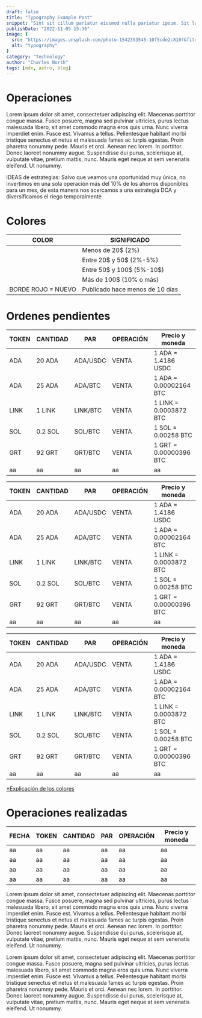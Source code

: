 ```yaml
---
draft: false
title: "Typography Example Post"
snippet: "Sint sit cillum pariatur eiusmod nulla pariatur ipsum. Sit laborum anim qui mollit tempor pariatur nisi minim dolor. Aliquip et adipisicing sit sit fugiat"
publishDate: "2022-11-05 15:36"
image: {
  src: "https://images.unsplash.com/photo-1542393545-10f5cde2c810?&fit=crop&w=430&h=240",
  alt: "typography"
}
category: "Technology"
author: "Charles North"
tags: [mdx, astro, blog]
---
```



<h1 class= "text-5xl font-bold text-center tracking-wide">Operaciones</h1>

<div
 class="mx-auto prose prose-lg mt-6 max-w-3xl prose-h3:underline prose-p:text-justify">

Lorem ipsum dolor sit amet, consectetuer adipiscing elit. Maecenas porttitor congue massa. Fusce posuere, magna sed pulvinar ultricies, purus lectus malesuada libero, sit amet commodo magna eros quis urna.
Nunc viverra imperdiet enim. Fusce est. Vivamus a tellus.
Pellentesque habitant morbi tristique senectus et netus et malesuada fames ac turpis egestas. Proin pharetra nonummy pede. Mauris et orci.
Aenean nec lorem. In porttitor. Donec laoreet nonummy augue.
Suspendisse dui purus, scelerisque at, vulputate vitae, pretium mattis, nunc. Mauris eget neque at sem venenatis eleifend. Ut nonummy.

IDEAS de estrategias: Salvo que veamos una oportunidad muy única, no invertimos en una sola operación más del 10% de los ahorros disponibles
para un mes, de esta manera nos acercamos a una estrategia DCA y diversificamos el riego temporalmente

<h1 class= "text-3xl font-bold text-center tracking-wide">Colores</h1><a name="1"></a>

<div class="overflow-x-auto max-w-full">
  <table class="min-w-full border-collapse border border-zinc-950 border-2 divide-x-2 divide-y-2 divide-zinc-950">
    <thead class="bg-gray-100">
      <tr>
        <th class="border border-gray-500 px-20 py-2 text-center text-bold">COLOR</th>
        <th class="border border-gray-500 px-2 py-2 text-center text-bold">SIGNIFICADO</th>
      </tr>
    </thead>
    <tbody>
      <tr>
        <td class="border border-gray-500 px-4 py-2 bg-lime-200"></td>
        <td class="border border-gray-500 px-4 py-2 text-center">Menos de 20$ (2%)</td>
      </tr>
      <tr>
        <td class="border border-gray-500 px-4 py-2 bg-cyan-100"></td>
        <td class="border border-gray-500 px-4 py-2 text-center">Entre 20$ y 50$ (2%-5%)</td>
      </tr>
      <tr>
        <td class="border border-gray-500 px-4 py-2 bg-purple-200"></td>
        <td class="border border-gray-500 px-4 py-2 text-center">Entre 50$ y 100$ (5%-10$)</td>
      </tr>
      <tr>
        <td class="border border-gray-500 px-4 py-2 bg-orange-200"></td>
        <td class="border border-gray-500 px-4 py-2 text-center">Más de 100$ (10% o más)</td>
      </tr>
      <tr>
        <td class="border-2 border-red-400 px-4 py-2 text-red-400 text-center align-middle">BORDE ROJO = NUEVO</td>
        <td class="border border-gray-500 px-4 py-2 text-center">Publicado hace menos de 10 días</td>
      </tr>
    </tbody>
  </table>
</div>


<h1 class= "text-3xl font-bold text-center tracking-wide">Ordenes pendientes</h1>

<div class="overflow-x-auto max-w-full">
  <table class="min-w-full border-collapse border border-zinc-950 border-2 divide-x-2 divide-y-2 divide-zinc-950">
    <thead class="bg-gray-100">
      <tr>
        <th class="border border-gray-500 px-4 py-2 text-center text-bold">TOKEN</th>
        <th class="border border-gray-500 px-4 py-2 text-center text-bold">CANTIDAD</th>
        <th class="border border-gray-500 px-4 py-2 text-center text-bold">PAR</th>
        <th class="border border-gray-500 px-4 py-2 text-center text-bold">OPERACIÓN</th>
        <th class="border border-gray-500 px-4 py-2 text-center text-bold">Precio y moneda</th>
      </tr>
    </thead>
    <tbody>
      <tr>
        <td class="border-2 border-red-400 px-4 py-2 text-center bg-cyan-100">ADA</td>
        <td class="border border-gray-500 px-4 py-2 text-center">20 ADA</td>
        <td class="border border-gray-500 px-4 py-2 text-center">ADA/USDC</td>
        <td class="border border-gray-500 px-4 py-2 text-center text-red-500">VENTA</td>
        <td class="border border-gray-500 px-4 py-2">1 ADA = 1.4186 USDC</td>
      </tr>
      <tr>
        <td class="border-2 border-red-400 px-4 py-2 text-center bg-purple-200">ADA</td>
        <td class="border border-gray-500 px-4 py-2 text-center">25 ADA</td>
        <td class="border border-gray-500 px-4 py-2 text-center">ADA/BTC</td>
        <td class="border border-gray-500 px-4 py-2 text-center text-red-500">VENTA</td>
        <td class="border border-gray-500 px-4 py-2">1 ADA = 0.00002164 BTC</td>
      </tr>
      <tr>
        <td class="border border-gray-500 px-4 py-2 text-center">LINK</td>
        <td class="border border-gray-500 px-4 py-2 text-center">1 LINK</td>
        <td class="border border-gray-500 px-4 py-2 text-center">LINK/BTC</td>
        <td class="border border-gray-500 px-4 py-2 text-center text-red-500">VENTA</td>
        <td class="border border-gray-500 px-4 py-2">1 LINK = 0.0003872 BTC</td>
      </tr>
      <tr>
        <td class="border border-gray-500 px-4 py-2 text-center">SOL</td>
        <td class="border border-gray-500 px-4 py-2 text-center">0.2 SOL</td>
        <td class="border border-gray-500 px-4 py-2 text-center">SOL/BTC</td>
        <td class="border border-gray-500 px-4 py-2 text-center text-red-500">VENTA</td>
        <td class="border border-gray-500 px-4 py-2">1 SOL = 0.00258 BTC</td>
      </tr>
      <tr>
        <td class="border border-gray-500 px-4 py-2 text-center">GRT</td>
        <td class="border border-gray-500 px-4 py-2 text-center">92 GRT</td>
        <td class="border border-gray-500 px-4 py-2 text-center">GRT/BTC</td>
        <td class="border border-gray-500 px-4 py-2 text-center text-red-500">VENTA</td>
        <td class="border border-gray-500 px-4 py-2">1 GRT = 0.00000396 BTC</td>
      </tr>
      <tr>
        <td class="border border-gray-500 px-4 py-2">aa</td>
        <td class="border border-gray-500 px-4 py-2">aa</td>
        <td class="border border-gray-500 px-4 py-2">aa</td>
        <td class="border border-gray-500 px-4 py-2">aa</td>
        <td class="border border-gray-500 px-4 py-2">aa</td>
      </tr>
    </tbody>
  </table>
</div>

<div class="flex justify-center">
  <table class="w-full border-collapse border border-zinc-950 border-2 divide-x-2 divide-y-2 divide-zinc-950">
    <thead class="bg-gray-100">
      <tr>
        <th class="border border-gray-500 px-2 sm:px-4 py-2 text-center font-bold text-xs sm:text-base">TOKEN</th>
        <th class="border border-gray-500 px-2 sm:px-4 py-2 text-center font-bold text-xs sm:text-base">CANTIDAD</th>
        <th class="border border-gray-500 px-2 sm:px-4 py-2 text-center font-bold text-xs sm:text-base">PAR</th>
        <th class="border border-gray-500 px-2 sm:px-4 py-2 text-center font-bold text-xs sm:text-base">OPERACIÓN</th>
        <th class="border border-gray-500 px-2 sm:px-4 py-2 text-center font-bold text-xs sm:text-base">Precio y moneda</th>
      </tr>
    </thead>
    <tbody>
      <tr>
        <td class="border-2 border-red-400 px-2 sm:px-4 py-2 text-center bg-cyan-100 text-xs sm:text-base">ADA</td>
        <td class="border border-gray-500 px-2 sm:px-4 py-2 text-center text-xs sm:text-base">20 ADA</td>
        <td class="border border-gray-500 px-2 sm:px-4 py-2 text-center text-xs sm:text-base">ADA/USDC</td>
        <td class="border border-gray-500 px-2 sm:px-4 py-2 text-center text-red-500 text-xs sm:text-base">VENTA</td>
        <td class="border border-gray-500 px-2 sm:px-4 py-2 text-xs sm:text-base">1 ADA = 1.4186 USDC</td>
      </tr>
      <tr>
        <td class="border-2 border-red-400 px-2 sm:px-4 py-2 text-center bg-purple-200 text-xs sm:text-base">ADA</td>
        <td class="border border-gray-500 px-2 sm:px-4 py-2 text-center text-xs sm:text-base">25 ADA</td>
        <td class="border border-gray-500 px-2 sm:px-4 py-2 text-center text-xs sm:text-base">ADA/BTC</td>
        <td class="border border-gray-500 px-2 sm:px-4 py-2 text-center text-red-500 text-xs sm:text-base">VENTA</td>
        <td class="border border-gray-500 px-2 sm:px-4 py-2 text-xs sm:text-base">1 ADA = 0.00002164 BTC</td>
      </tr>
      <tr>
        <td class="border border-gray-500 px-2 sm:px-4 py-2 text-center text-xs sm:text-base">LINK</td>
        <td class="border border-gray-500 px-2 sm:px-4 py-2 text-center text-xs sm:text-base">1 LINK</td>
        <td class="border border-gray-500 px-2 sm:px-4 py-2 text-center text-xs sm:text-base">LINK/BTC</td>
        <td class="border border-gray-500 px-2 sm:px-4 py-2 text-center text-red-500 text-xs sm:text-base">VENTA</td>
        <td class="border border-gray-500 px-2 sm:px-4 py-2 text-xs sm:text-base">1 LINK = 0.0003872 BTC</td>
      </tr>
      <tr>
        <td class="border border-gray-500 px-2 sm:px-4 py-2 text-center text-xs sm:text-base">SOL</td>
        <td class="border border-gray-500 px-2 sm:px-4 py-2 text-center text-xs sm:text-base">0.2 SOL</td>
        <td class="border border-gray-500 px-2 sm:px-4 py-2 text-center text-xs sm:text-base">SOL/BTC</td>
        <td class="border border-gray-500 px-2 sm:px-4 py-2 text-center text-red-500 text-xs sm:text-base">VENTA</td>
        <td class="border border-gray-500 px-2 sm:px-4 py-2 text-xs sm:text-base">1 SOL = 0.00258 BTC</td>
      </tr>
      <tr>
        <td class="border border-gray-500 px-2 sm:px-4 py-2 text-center text-xs sm:text-base">GRT</td>
        <td class="border border-gray-500 px-2 sm:px-4 py-2 text-center text-xs sm:text-base">92 GRT</td>
        <td class="border border-gray-500 px-2 sm:px-4 py-2 text-center text-xs sm:text-base">GRT/BTC</td>
        <td class="border border-gray-500 px-2 sm:px-4 py-2 text-center text-red-500 text-xs sm:text-base">VENTA</td>
        <td class="border border-gray-500 px-2 sm:px-4 py-2 text-xs sm:text-base">1 GRT = 0.00000396 BTC</td>
      </tr>
      <tr>
        <td class="border border-gray-500 px-2 sm:px-4 py-2 text-xs sm:text-base">aa</td>
        <td class="border border-gray-500 px-2 sm:px-4 py-2 text-xs sm:text-base">aa</td>
        <td class="border border-gray-500 px-2 sm:px-4 py-2 text-xs sm:text-base">aa</td>
        <td class="border border-gray-500 px-2 sm:px-4 py-2 text-xs sm:text-base">aa</td>
        <td class="border border-gray-500 px-2 sm:px-4 py-2 text-xs sm:text-base">aa</td>
      </tr>
    </tbody>
  </table>
</div>

<div class="w-full px-0 sm:px-4">
  <table class="w-full border-collapse border border-zinc-950 border-2 divide-x-2 divide-y-2 divide-zinc-950">
    <thead class="bg-gray-100">
      <tr>
        <th class="border border-gray-500 px-2 sm:px-4 py-2 text-center font-bold text-xs sm:text-base">TOKEN</th>
        <th class="border border-gray-500 px-2 sm:px-4 py-2 text-center font-bold text-xs sm:text-base">CANTIDAD</th>
        <th class="border border-gray-500 px-2 sm:px-4 py-2 text-center font-bold text-xs sm:text-base">PAR</th>
        <th class="border border-gray-500 px-2 sm:px-4 py-2 text-center font-bold text-xs sm:text-base">OPERACIÓN</th>
        <th class="border border-gray-500 px-2 sm:px-4 py-2 text-center font-bold text-xs sm:text-base">Precio y moneda</th>
      </tr>
    </thead>
    <tbody>
      <tr>
        <td class="border-2 border-red-400 px-2 sm:px-4 py-2 text-center bg-cyan-100 text-xs sm:text-base">ADA</td>
        <td class="border border-gray-500 px-2 sm:px-4 py-2 text-center text-xs sm:text-base">20 ADA</td>
        <td class="border border-gray-500 px-2 sm:px-4 py-2 text-center text-xs sm:text-base">ADA/USDC</td>
        <td class="border border-gray-500 px-2 sm:px-4 py-2 text-center text-red-500 text-xs sm:text-base">VENTA</td>
        <td class="border border-gray-500 px-2 sm:px-4 py-2 text-xs sm:text-base">1 ADA = 1.4186 USDC</td>
      </tr>
      <tr>
        <td class="border-2 border-red-400 px-2 sm:px-4 py-2 text-center bg-purple-200 text-xs sm:text-base">ADA</td>
        <td class="border border-gray-500 px-2 sm:px-4 py-2 text-center text-xs sm:text-base">25 ADA</td>
        <td class="border border-gray-500 px-2 sm:px-4 py-2 text-center text-xs sm:text-base">ADA/BTC</td>
        <td class="border border-gray-500 px-2 sm:px-4 py-2 text-center text-red-500 text-xs sm:text-base">VENTA</td>
        <td class="border border-gray-500 px-2 sm:px-4 py-2 text-xs sm:text-base">1 ADA = 0.00002164 BTC</td>
      </tr>
      <tr>
        <td class="border border-gray-500 px-2 sm:px-4 py-2 text-center text-xs sm:text-base">LINK</td>
        <td class="border border-gray-500 px-2 sm:px-4 py-2 text-center text-xs sm:text-base">1 LINK</td>
        <td class="border border-gray-500 px-2 sm:px-4 py-2 text-center text-xs sm:text-base">LINK/BTC</td>
        <td class="border border-gray-500 px-2 sm:px-4 py-2 text-center text-red-500 text-xs sm:text-base">VENTA</td>
        <td class="border border-gray-500 px-2 sm:px-4 py-2 text-xs sm:text-base">1 LINK = 0.0003872 BTC</td>
      </tr>
      <tr>
        <td class="border border-gray-500 px-2 sm:px-4 py-2 text-center text-xs sm:text-base">SOL</td>
        <td class="border border-gray-500 px-2 sm:px-4 py-2 text-center text-xs sm:text-base">0.2 SOL</td>
        <td class="border border-gray-500 px-2 sm:px-4 py-2 text-center text-xs sm:text-base">SOL/BTC</td>
        <td class="border border-gray-500 px-2 sm:px-4 py-2 text-center text-red-500 text-xs sm:text-base">VENTA</td>
        <td class="border border-gray-500 px-2 sm:px-4 py-2 text-xs sm:text-base">1 SOL = 0.00258 BTC</td>
      </tr>
      <tr>
        <td class="border border-gray-500 px-2 sm:px-4 py-2 text-center text-xs sm:text-base">GRT</td>
        <td class="border border-gray-500 px-2 sm:px-4 py-2 text-center text-xs sm:text-base">92 GRT</td>
        <td class="border border-gray-500 px-2 sm:px-4 py-2 text-center text-xs sm:text-base">GRT/BTC</td>
        <td class="border border-gray-500 px-2 sm:px-4 py-2 text-center text-red-500 text-xs sm:text-base">VENTA</td>
        <td class="border border-gray-500 px-2 sm:px-4 py-2 text-xs sm:text-base">1 GRT = 0.00000396 BTC</td>
      </tr>
      <tr>
        <td class="border border-gray-500 px-2 sm:px-4 py-2 text-xs sm:text-base">aa</td>
        <td class="border border-gray-500 px-2 sm:px-4 py-2 text-xs sm:text-base">aa</td>
        <td class="border border-gray-500 px-2 sm:px-4 py-2 text-xs sm:text-base">aa</td>
        <td class="border border-gray-500 px-2 sm:px-4 py-2 text-xs sm:text-base">aa</td>
        <td class="border border-gray-500 px-2 sm:px-4 py-2 text-xs sm:text-base">aa</td>
      </tr>
    </tbody>
  </table>
</div>

[*Explicación de los colores](#1)


<h1 class= "text-3xl font-bold text-center tracking-wide">Operaciones realizadas</h1>

<div class="overflow-x-auto max-w-full">
  <table class="min-w-full border-collapse border border-gray-200">
    <thead class="bg-gray-100">
      <tr>
        <th class="border border-gray-500 px-4 py-2 text-center text-bold">FECHA</th>
        <th class="border border-gray-500 px-4 py-2 text-center text-bold">TOKEN</th>
        <th class="border border-gray-500 px-4 py-2 text-center text-bold">CANTIDAD</th>
        <th class="border border-gray-500 px-4 py-2 text-center text-bold">PAR</th>
        <th class="border border-gray-500 px-4 py-2 text-center text-bold">OPERACIÓN</th>
        <th class="border border-gray-500 px-4 py-2 text-center text-bold">Precio y moneda</th>
      </tr>
    </thead>
    <tbody>
      <tr class="bg-orange-300">
        <td class="border border-gray-500 px-4 py-2">aa</td>
        <td class="border border-gray-500 px-4 py-2">aa</td>
        <td class="border border-gray-500 px-4 py-2">aa</td>
        <td class="border border-gray-500 px-4 py-2">aa</td>
        <td class="border border-gray-500 px-4 py-2">aa</td>
        <td class="border border-gray-500 px-4 py-2">aa</td>
      </tr>
      <tr>
        <td class="border border-gray-500 px-4 py-2">aa</td>
        <td class="border border-gray-500 px-4 py-2">aa</td>
        <td class="border border-gray-500 px-4 py-2">aa</td>
        <td class="border border-gray-500 px-4 py-2">aa</td>
        <td class="border border-gray-500 px-4 py-2">aa</td>
        <td class="border border-gray-500 px-4 py-2">aa</td>
      </tr>
      <tr>
        <td class="border border-gray-500 px-4 py-2">aa</td>
        <td class="border border-gray-500 px-4 py-2">aa</td>
        <td class="border border-gray-500 px-4 py-2">aa</td>
        <td class="border border-gray-500 px-4 py-2">aa</td>
        <td class="border border-gray-500 px-4 py-2">aa</td>
        <td class="border border-gray-500 px-4 py-2">aa</td>
      </tr>
      <tr>
        <td class="border border-gray-500 px-4 py-2">aa</td>
        <td class="border border-gray-500 px-4 py-2">aa</td>
        <td class="border border-gray-500 px-4 py-2">aa</td>
        <td class="border border-gray-500 px-4 py-2">aa</td>
        <td class="border border-gray-500 px-4 py-2">aa</td>
        <td class="border border-gray-500 px-4 py-2">aa</td>
      </tr>
    </tbody>
  </table>
</div>

Lorem ipsum dolor sit amet, consectetuer adipiscing elit. Maecenas porttitor congue massa. Fusce posuere, magna sed pulvinar ultricies, purus lectus malesuada libero, sit amet commodo magna eros quis urna.
Nunc viverra imperdiet enim. Fusce est. Vivamus a tellus.
Pellentesque habitant morbi tristique senectus et netus et malesuada fames ac turpis egestas. Proin pharetra nonummy pede. Mauris et orci.
Aenean nec lorem. In porttitor. Donec laoreet nonummy augue.
Suspendisse dui purus, scelerisque at, vulputate vitae, pretium mattis, nunc. Mauris eget neque at sem venenatis eleifend. Ut nonummy.

Lorem ipsum dolor sit amet, consectetuer adipiscing elit. Maecenas porttitor congue massa. Fusce posuere, magna sed pulvinar ultricies, purus lectus malesuada libero, sit amet commodo magna eros quis urna.
Nunc viverra imperdiet enim. Fusce est. Vivamus a tellus.
Pellentesque habitant morbi tristique senectus et netus et malesuada fames ac turpis egestas. Proin pharetra nonummy pede. Mauris et orci.
Aenean nec lorem. In porttitor. Donec laoreet nonummy augue.
Suspendisse dui purus, scelerisque at, vulputate vitae, pretium mattis, nunc. Mauris eget neque at sem venenatis eleifend. Ut nonummy.

</div>